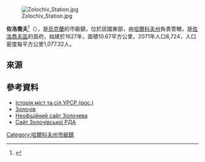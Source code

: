 {{noteTA
|T=zh:佐洛喬夫 (佐洛喬夫區);zh-tw:佐洛奇夫;
|1=zh:佐洛喬夫;zh-tw:佐洛奇夫;
|2=zh:州;zh-tw:省;
}}
[[Image:Zolochiv_Station.jpg|right]]

'''佐洛喬夫'''<ref>{{Cite web |title=佐洛奇夫 - Zolochiv |url=https://terms.naer.edu.tw/detail/3020368/?index=1 |access-date=2022-04-14 |work=terms.naer.edu.tw |archive-date=2022-05-07 |archive-url=https://web.archive.org/web/20220507172647/https://terms.naer.edu.tw/detail/3020368/?index=1 }}</ref>（{{lang-uk|Золочів}}），是[[烏克蘭|烏克蘭]]的市級鎮，位於該國東部，由[[哈爾科夫州|哈爾科夫州]]負責管轄，是[[佐洛喬夫區_(哈爾科夫州)|佐洛喬夫區]]的首府，始建於1627年，面積10.67平方公里，2071年人口8,724，人口密度每平方公里1,077.32人。

== 來源 ==
{{Reflist}}

==參考資料==
* [https://web.archive.org/web/20110101152230/http://www.igsu.org.ua/Harkovskja.obl/Zoloczevskij.rajon/Zoloczev.html Історія міст та сіл УРСР (рос.)]
* [http://gska2.rada.gov.ua/pls/z7502/A005?rdat1=08.06.2006&rf7571=33140 Золочів]{{dead link|date=2017年11月 |bot=InternetArchiveBot |fix-attempted=yes }}
* [http://zolochev.org.ua Неофіційний сайт Золочева]{{dead link|date=2017年11月 |bot=InternetArchiveBot |fix-attempted=yes }}
* [http://zolochiv.inf.ua/ Сайт Золочівської РДА]{{Wayback|url=http://zolochiv.inf.ua/ |date=20110706172858 }}

{{DEFAULTSORT:Золочів}}
[[Category:哈爾科夫州市級鎮|Category:哈爾科夫州市級鎮]]


{{Kharkiv-geo-stub}}